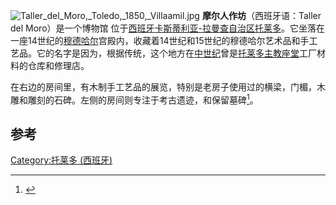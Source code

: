 [[File:Taller_del_Moro,_Toledo,_1850,_Villaamil.jpg|thumb]]
'''摩尔人作坊'''（西班牙语：Taller del Moro）是一个博物馆 位于[[西班牙|西班牙]][[卡斯蒂利亚-拉曼查自治区|卡斯蒂利亚-拉曼查自治区]][[托莱多_(西班牙)|托莱多]]。它坐落在一座14世纪的[[穆德哈尔|穆德哈尔]]宫殿内，收藏着14世纪和15世纪的穆德哈尔艺术品和手工艺品。它的名字是因为，根据传统，这个地方在[[中世纪|中世纪]]曾是[[托莱多主教座堂|托莱多主教座堂]]工厂材料的仓库和修理店。

在右边的房间里，有木制手工艺品的展览，特别是老房子使用过的横梁，门楣，木雕和雕刻的石碑。左侧的房间则专注于考古遗迹，和保留墓碑<ref>{{cite web|author= www.toledo-turismo.com|title= Moro Workshop|url= http://www.toledo-turismo.com/en/taller-del-moro_251|access-date= 2020-09-02|archive-date= 2017-12-22|archive-url= https://web.archive.org/web/20171222040255/http://www.toledo-turismo.com/en/taller-del-moro_251|dead-url= no}}</ref>。

==参考==
{{reflist}}
[[Category:托莱多_(西班牙)|Category:托莱多 (西班牙)]]
